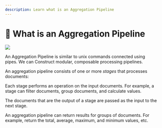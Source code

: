 ```yaml
---
description: Learn what is an Aggregation Pipeline 
---
```


# 📘 What is an Aggregation Pipeline

![](/img/20-what-is-aggregation/aggregation-pipeline.png)

An Aggregation Pipeline is similar to unix commands connected using pipes. 
We can Construct modular, composable processing pipelines.

An aggregation pipeline consists of one or more _stages_ that processes documents:

Each stage performs an operation on the input documents. For example, a stage can filter documents, group documents, and calculate values.

The documents that are the output of a stage are passed as the input to the next stage.

An aggregation pipeline can return results for groups of documents. For example, return the total, average, maximum, and minimum values, etc.